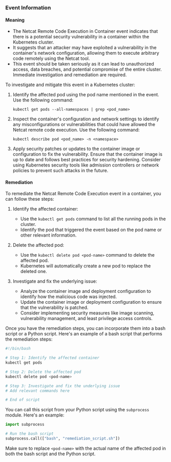 
### Event Information

#### Meaning

- The Netcat Remote Code Execution in Container event indicates that there is a potential security vulnerability in a container within the Kubernetes cluster.
- It suggests that an attacker may have exploited a vulnerability in the container's network configuration, allowing them to execute arbitrary code remotely using the Netcat tool.
- This event should be taken seriously as it can lead to unauthorized access, data breaches, and potential compromise of the entire cluster. Immediate investigation and remediation are required.

To investigate and mitigate this event in a Kubernetes cluster:
1. Identify the affected pod using the pod name mentioned in the event. Use the following command:
   ```
   kubectl get pods --all-namespaces | grep <pod_name>
   ```
2. Inspect the container's configuration and network settings to identify any misconfigurations or vulnerabilities that could have allowed the Netcat remote code execution. Use the following command:
   ```
   kubectl describe pod <pod_name> -n <namespace>
   ```
3. Apply security patches or updates to the container image or configuration to fix the vulnerability. Ensure that the container image is up to date and follows best practices for security hardening. Consider using Kubernetes security tools like admission controllers or network policies to prevent such attacks in the future.

#### Remediation

To remediate the Netcat Remote Code Execution event in a container, you can follow these steps:

1. Identify the affected container:
   - Use the `kubectl get pods` command to list all the running pods in the cluster.
   - Identify the pod that triggered the event based on the pod name or other relevant information.

2. Delete the affected pod:
   - Use the `kubectl delete pod <pod-name>` command to delete the affected pod.
   - Kubernetes will automatically create a new pod to replace the deleted one.

3. Investigate and fix the underlying issue:
   - Analyze the container image and deployment configuration to identify how the malicious code was injected.
   - Update the container image or deployment configuration to ensure that the vulnerability is patched.
   - Consider implementing security measures like image scanning, vulnerability management, and least privilege access controls.

Once you have the remediation steps, you can incorporate them into a bash script or a Python script. Here's an example of a bash script that performs the remediation steps:

```bash
#!/bin/bash

# Step 1: Identify the affected container
kubectl get pods

# Step 2: Delete the affected pod
kubectl delete pod <pod-name>

# Step 3: Investigate and fix the underlying issue
# Add relevant commands here

# End of script
```

You can call this script from your Python script using the `subprocess` module. Here's an example:

```python
import subprocess

# Run the bash script
subprocess.call(["bash", "remediation_script.sh"])
```

Make sure to replace `<pod-name>` with the actual name of the affected pod in both the bash script and the Python script.

